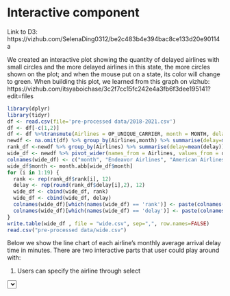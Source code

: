 
# Interactive component
Link to D3: https://vizhub.com/SelenaDing0312/be2c483b4e394bac8ce133d20e90114a

We created an interactive plot showing the quantity of delayed airlines with small circles and the more delayed airlines in this state, the more circles shown on the plot; and when the mouse put on a state, its color will change to green. When building this plot, we learned from this graph on vizhub: https://vizhub.com/itsyaboichase/3c2f7cc15fc242e4a3fb6f3dee195141?edit=files


```r
library(dplyr)
library(tidyr)
df <- read.csv(file='pre-processed data/2018-2021.csv')
df <- df[-c(1,2)]
df <- df %>%transmute(Airlines = OP_UNIQUE_CARRIER, month = MONTH, delay=ARR_DELAY)
newdf <- na.omit(df) %>% group_by(Airlines,month) %>% summarise(delay=mean(delay))
rank_df <-newdf %>% group_by(Airlines) %>% summarise(delay=mean(delay)) %>% mutate(rank=row_number(delay))
wide_df <- newdf %>% pivot_wider(names_from = Airlines, values_from = delay)
colnames(wide_df) <- c("month", "Endeavor Airlines", "American Airlines", "Alaska Airlines", "Jetblue Airlines", "Delta Airlines", "ExpressJet Airlines", "Frontier Airlines", "Allegiant Airlines", "Hawaiian Airlines", "Envoy Airlines", "Spirit Airlines", "PSA Airlines", "SkyWest Airlines", "Horizon Airlines", "United Airlines", "Virgin America Airlines", "Southwest Airlines", "Mesa Airlines", "Republic Airlines")
wide_df$month <- month.abb[wide_df$month]
for (i in 1:19) {
  rank <- rep(rank_df$rank[i], 12)
  delay <- rep(round(rank_df$delay[i],2), 12)
  wide_df <- cbind(wide_df, rank)
  wide_df <- cbind(wide_df, delay)
  colnames(wide_df)[which(names(wide_df) == 'rank')] <- paste(colnames(wide_df)[i+1], "Rank", sep = " ")
  colnames(wide_df)[which(names(wide_df) == 'delay')] <- paste(colnames(wide_df)[i+1], "Delay", sep = " ")
}
write.table(wide_df , file = "wide.csv", sep=",", row.names=FALSE)
read.csv("pre-processed data/wide.csv")
```

Below we show the line chart of each airline's monthly average arrival delay time in minutes. 
There are two interactive parts that user could play around with:

1. Users can specify the airline through select 




<script src="https://d3js.org/d3.v7.js"></script>

<select id="selectButton"></select>


<div id="my_dataviz"></div>


<script>
// set the dimensions and margins of the graph
const margin = {top: 10, right: 100, bottom: 30, left: 30},
    width = 900 - margin.left - margin.right,
    height = 600 - margin.top - margin.bottom;

// append the svg object to the body of the page
const svg = d3.select("#my_dataviz")
  .append("svg")
    .attr("width", 900)
    .attr("height", 600)
  .append("g")
    .attr("transform", `translate(${margin.left},${margin.top})`);

//Read the data
d3.csv("https://raw.githubusercontent.com/wenxi77/AirlineArrival/main/pre-processed%20data/wide.csv").then( function(data) {
    // List of groups 
    const allGroup = ["Endeavor Airlines", "American Airlines", "Alaska Airlines", "Jetblue Airlines", "Delta Airlines", "ExpressJet Airlines", "Frontier Airlines", "Allegiant Airlines", "Hawaiian Airlines", "Envoy Airlines", "Spirit Airlines", "PSA Airlines", "SkyWest Airlines", "Horizon Airlines", "United Airlines", "Virgin America Airlines", "Southwest Airlines", "Mesa Airlines", "Republic Airlines"]
    // add the options to the button
    d3.select("#selectButton")
      .selectAll('myOptions')
     	.data(allGroup)
      .enter()
    	.append('option')
      .text(function (d) { return d; }) // text showed in the menu
      .attr("value", function (d) { return d; })
    // A color scale: one color for each group
    const myColor = d3.scaleOrdinal()
      .domain(allGroup)
      .range(d3.schemeSet2);
    // Add X axis --> it is a date format
    const month = [{month: "Jan"}, {month: "Feb"}, {month: "Mar"}, {month: "Apr"}, {month: "May"}, {month: "Jun"},
                 {month: "Jul"}, {month: "Aug"}, {month: "Sep"}, {month: "Oct"}, {month: "Nov"}, {month: "Dec"}]
    const x = d3.scaleBand()
      .domain(month.map(d => d.month))
      .range([0, width])
    svg.append("g")
      .attr("transform", `translate(0, ${height})`)
      .call(d3.axisBottom(x));
    // Add Y axis
    const y = d3.scaleLinear()
      .domain( [-15,30])
      .range([ height, 0 ]);
    svg.append("g")
      .call(d3.axisLeft(y));
    svg.append("text")
    .attr("class", "y label")
    .attr("text-anchor", "end")
    .attr("y", 6)
    .attr("dy", ".75em")
    .attr("transform", "rotate(-90)")
    .text("Average Delay Time");
    svg.append("text")
    .attr("class", "x label")
    .attr("text-anchor", "end")
    .attr("x", width)
    .attr("y", height - 6)
    .text("Month");
    svg.append("text")
    .attr("class", "title")
    .attr("text-anchor", "end")
    .style("font", "24px times")
    .attr("x", 680)
    .attr("y", 12)
    .text("Monthly Change of Delay Time for Different Airlines");
    // Initialize line with group a
    const line = svg
      .append('g')
      .append("path")
        .datum(data)
        .attr("d", d3.line()
          .x(function(d) { return x(d.month) + 30 })
          .y(function(d) { return y(+d['American Airlines']) })
        )
        .attr("stroke", function(d){ return myColor("American Airlines") })
        .style("stroke-width", 10)
        .style("fill", "none")
        .on("mouseover", function() {
         svg.append("text")
         .attr("id", "info")
         .attr("x", 400)
         .attr("y", 100)
         .text('rank: '+d3.min(data.map(function(d){return d[d3.select("#selectButton").node().value.toString()+' Rank']} )).toString()+' average delay time (minutes): ' + d3.min(data.map(function(d){return d[d3.select("#selectButton").node().value.toString()+' Delay']} )).toString());
         })
         .on("mouseout", function() {
         svg.select("#info").remove();
         });
    // A function that update the chart
    function update(selectedGroup) {
      // Create new data with the selection?
      const dataFilter = data.map(function(d){return {month:d.month, value:d[selectedGroup], rank:d[selectedGroup+' Rank']} })
      // Give these new data to update line
      line
          .datum(dataFilter)
          .transition()
          .duration(1000)
          .attr("d", d3.line()
            .x(function(d) { return x(d.month) + 30 })
            .y(function(d) { return y(+d.value) })
          )
          .attr("stroke", function(d){ return myColor(selectedGroup) })
    }
    // When the button is changed, run the updateChart function
    d3.select("#selectButton").on("change", function(event,d) {
        // recover the option that has been chosen
        const selectedOption = d3.select(this).property("value")
        // run the updateChart function with this selected option
        update(selectedOption)
    })

})

    
</script>

